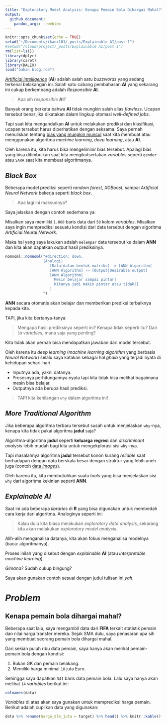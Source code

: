```yaml
---
title: "Exploratory Model Analysis: Kenapa Pemain Bola Dihargai Mahal?"
output: 
  github_document:
    pandoc_args: --webtex
---
```


```r
knitr::opts_chunk$set(echo = TRUE)
setwd("~/Documents/ikanx101/_posts/Explainable AI/post 1")
#setwd("/cloud/project/_posts/Explainable AI/post 1")
rm(list=ls())
library(dplyr)
library(caret)
library(DALEX)
load("bahan blog.rda")
```

[_Artificial intelligence_](https://ikanx101.com/blog/no-intelligence-in-AI/) (__AI__) adalah salah satu _buzzwords_ yang sedang terkenal belakangan ini.  Salah satu cabang pembahasan __AI__ yang sekarang ini cukup berkembang adalah _Responsible_ __AI__.

> Apa sih _responsible_ __AI__?

Banyak orang berkata bahwa __AI__ tidak mungkin salah alias _flawless_. Ucapan tersebut benar jika dikatakan dalam lingkup otomasi _well-defined jobs_. 

Tapi saat kita mengandalkan __AI__ untuk melakukan prediksi dan klasifikasi, ucapan tersebut harus diperhatikan dengan seksama. Saya pernah menuliskan tentang [bias yang mungkin muncul](https://ikanx101.com/blog/bias-model/) saat kita membuat atau menggunakan algoritma _machine learning_, _deep learning_, atau __AI__. 

Oleh karena itu, kita harus bisa mengeliminir bias tersebut. Apalagi bias yang bisa ditimbulkan saat kita mengikutsertakan _variables_ seperti `gender` atau `SARA` saat kita membuat algoritmanya.

## _Black Box_

Beberapa model prediksi seperti _random forest_, _XGBoost_, sampai _Artificial Neural Network_ bekerja seperti _black box_.

> Apa lagi ini maksudnya?

Saya jelaskan dengan contoh sederhana ya:

Misalkan saya memiliki `1.000` baris data dari `50` kolom _variables_. Misalkan saya ingin memprediksi sesuatu kondisi dari data tersebut dengan algoritma _Artificial Neural Network_.

Maka hal yang saya lakukan adalah `melempar` data tersebut ke dalam __ANN__ dan kita akan dapatkan _output_ hasil prediksinya.

```r
nomnoml::nomnoml("#direction: down,
                 [Analogi|
                    [Data|dalam bentuk matriks] -> [ANN Algorithm]
                    [ANN Algorithm] -> [Output|Desirable output]
                    [ANN Algorithm|
                      Mesin belajar sampai pintar|
                      Kitanya jadi makin pintar atau tidak?]
                    ]
                 ")
```

__ANN__ secara otomatis akan belajar dan memberikan prediksi terbaiknya kepada kita.

TAPI, jika kita bertanya-tanya:

> Mengapa hasil prediksinya seperti ini? Kenapa tidak seperti itu? Dari `50` _variables_, mana saja yang penting?

Kita tidak akan pernah bisa mendapatkan jawaban dari model tersebut.

Oleh karena itu _deep learning_ (_machine learning algorithm_ yang berbasis _Neural Network_) selalu saya katakan sebagai hal _ghaib_ yang terjadi nyata di kehidupan sehari-hari.

- Inputnya ada, yakni datanya.
- Prosesnya perhitungannya nyata tapi kita tidak bisa melihat bagaimana mesin bisa belajar.
- Outputnya ada berupa hasil prediksi. 

> TAPI kita kehilangan `why` dalam algoritma ini!

## _More Traditional Algorithm_

Jika beberapa algoritma terbaru tersebut susah untuk menjelaskan `why`-nya, kenapa kita tidak pakai algoritma __jadul__ saja?

Algoritma-algoritma __jadul__ seperti __keluarga regresi__ dan _discriminant analysis_ lebih mudah bagi kita untuk mengekplorasi sisi `why`-nya.

Tapi masalahnya algoritma __jadul__ tersebut konon kurang _reliable_ saat berhadapan dengan data berskala besar dengan struktur yang lebih aneh juga (contoh [data _images_](https://ikanx101.com/blog/deep-nutrisari/)).

Oleh karena itu, kita membutuhkan suatu _tools_ yang bisa menjelaskan sisi `why` dari algoritma kekinian seperti __ANN__.

## _Explainable AI_

Saat ini ada beberapa _libraries_ di __R__ yang bisa digunakan untuk membedah cara kerja dari algoritma. Analoginya seperti ini:

> Kalau dulu kita biasa melakukan _exploratory data analysis_, sekarang kita akan melakukan _exploratory model analysis_.

Alih-alih menganalisa datanya, kita akan fokus menganalisa modelnya (baca: algoritmanya).

Proses inilah yang disebut dengan _explainable_ __AI__ (atau _interpretable machine learning_).

_Gimana?_ Sudah cukup bingung?

Saya akan gunakan contoh sesuai dengan judul tulisan ini _yah_.

# _Problem_

## Kenapa pemain bola dihargai mahal?

Beberapa saat lalu, saya mengambil data dari __FIFA__ terkait statistik pemain dan nilai harga transfer mereka. Sejak SMA dulu, saya penasaran apa sih yang membuat seorang pemain bola dihargai mahal.

Dari sekian puluh ribu data pemain, saya hanya akan melihat pemain-pemain bola dengan kondisi:

1. Bukan GK dan pemain belakang.
1. Memiliki harga minimal `10` juta Euro.

Sehingga saya dapatkan `341` baris data pemain bola. Lalu saya hanya akan melihat `14` _variables_ berikut ini:

```r
colnames(data)
```

_Variables_ di atas akan saya gunakan untuk memprediksi harga pemain. Berikut adalah cuplikan data yang digunakan:

```r
data %>% rename(harga_dlm_juta = target) %>% head() %>% knitr::kable()
```



